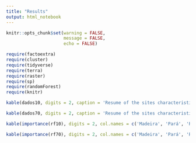 ```yaml
---
title: "Results"
output: html_notebook
---
```


```r
knitr::opts_chunk$set(warning = FALSE,
                      message = FALSE,
                      echo = FALSE)
```
```r
require(factoextra)
require(cluster)
require(tidyverse)
require(terra)
require(raster)
require(sp)
require(randomForest)
require(knitr)
```

```r
kable(dados10, digits = 2, caption = 'Resume of the sites characteristics considering trees greater than 10 cm')
```

```r
kable(dados70, digits = 2, caption = 'Resume of the sites characteristics considering trees greater than 70 cm')
```


```r
kable(importance(rf10), digits = 2, col.names = c('Madeira', 'Pará', 'Rondônia', 'Roraima', 'Xingu-Tapajos', 'Decrease Accuracy', 'Decrease Gini') ,caption = 'Variable importace to classfy by province, and for general random forest performance.')
```


```r
kable(importance(rf70), digits = 2, col.names = c('Madeira', 'Pará', 'Rondônia', 'Roraima', 'Xingu-Tapajos', 'Decrease Accuracy', 'Decrease Gini') ,caption = 'Variable importace to classfy by province, and for general random forest performance.')
```


